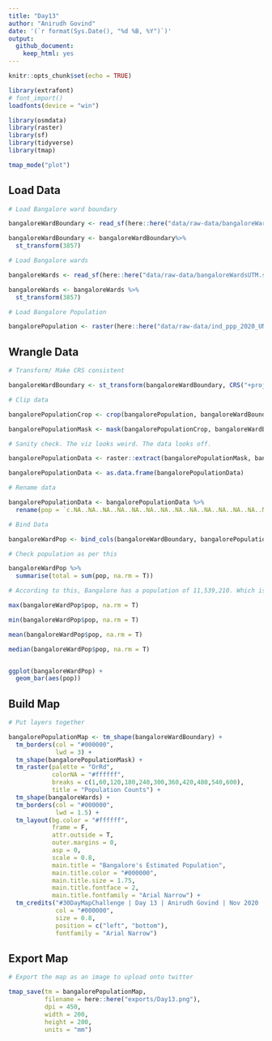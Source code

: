 ```yaml
---
title: "Day13"
author: "Anirudh Govind"
date: '(`r format(Sys.Date(), "%d %B, %Y")`)'
output:
  github_document:
    keep_html: yes
---
```


```r
knitr::opts_chunk$set(echo = TRUE)

library(extrafont)
# font_import()
loadfonts(device = "win")

library(osmdata)
library(raster)
library(sf)
library(tidyverse)
library(tmap)

tmap_mode("plot")
```

## Load Data

```r
# Load Bangalore ward boundary

bangaloreWardBoundary <- read_sf(here::here("data/raw-data/bangaloreWardBoundary.shp"))

bangaloreWardBoundary <- bangaloreWardBoundary%>% 
  st_transform(3857)

```

```r
# Load Bangalore wards

bangaloreWards <- read_sf(here::here("data/raw-data/bangaloreWardsUTM.shp"))

bangaloreWards <- bangaloreWards %>% 
  st_transform(3857)
```

```r
# Load Bangalore Population

bangalorePopulation <- raster(here::here("data/raw-data/ind_ppp_2020_UNadj_constrained.tif"))

```

## Wrangle Data

```r
# Transform/ Make CRS consistent

bangaloreWardBoundary <- st_transform(bangaloreWardBoundary, CRS("+proj=longlat +datum=WGS84 +no_defs +ellps=WGS84 +towgs84=0,0,0"))

# Clip data

bangalorePopulationCrop <- crop(bangalorePopulation, bangaloreWardBoundary)

bangalorePopulationMask <- mask(bangalorePopulationCrop, bangaloreWardBoundary)

```

```r
# Sanity check. The viz looks weird. The data looks off.

bangalorePopulationData <- raster::extract(bangalorePopulationMask, bangaloreWardBoundary)

bangalorePopulationData <- as.data.frame(bangalorePopulationData)

# Rename data

bangalorePopulationData <- bangalorePopulationData %>% 
  rename(pop = `c.NA..NA..NA..NA..NA..NA..NA..NA..NA..NA..NA..NA..NA..NA..NA..`)

# Bind Data

bangaloreWardPop <- bind_cols(bangaloreWardBoundary, bangalorePopulationData)

# Check population as per this

bangaloreWardPop %>% 
  summarise(total = sum(pop, na.rm = T))

# According to this, Bangalore has a population of 11,539,210. Which is quite a bit lower than what it actually is.

max(bangaloreWardPop$pop, na.rm = T)

min(bangaloreWardPop$pop, na.rm = T)

mean(bangaloreWardPop$pop, na.rm = T)

median(bangaloreWardPop$pop, na.rm = T)


ggplot(bangaloreWardPop) +
  geom_bar(aes(pop))
```

## Build Map

```r

# Put layers together

bangalorePopulationMap <- tm_shape(bangaloreWardBoundary) +
  tm_borders(col = "#000000",
             lwd = 3) + 
  tm_shape(bangalorePopulationMask) +
  tm_raster(palette = "OrRd",
            colorNA = "#ffffff",
            breaks = c(1,60,120,180,240,300,360,420,480,540,600),
            title = "Population Counts") +
  tm_shape(bangaloreWards) +
  tm_borders(col = "#000000",
             lwd = 1.5) +
  tm_layout(bg.color = "#ffffff",
            frame = F,
            attr.outside = T,
            outer.margins = 0,
            asp = 0,
            scale = 0.8,
            main.title = "Bangalore's Estimated Population",
            main.title.color = "#000000",
            main.title.size = 1.75,
            main.title.fontface = 2,
            main.title.fontfamily = "Arial Narrow") + 
  tm_credits("#30DayMapChallenge | Day 13 | Anirudh Govind | Nov 2020 | Total Population of Bangalore = 11,539,210 (?)\nBondarenko M., Kerr D., Sorichetta A., and Tatem, A.J. 2020. Census/projection-disaggregated gridded population datasets, adjusted to match the corresponding UNPD 2020 estimates,\nfor 183 countries in 2020 using Built-Settlement Growth Model (BSGM) outputs. WorldPop, University of Southampton, UK. doi:10.5258/SOTON/WP00685",
             col = "#000000",
             size = 0.8,
             position = c("left", "bottom"),
             fontfamily = "Arial Narrow")

```

## Export Map

```r
# Export the map as an image to upload onto twitter

tmap_save(tm = bangalorePopulationMap,
          filename = here::here("exports/Day13.png"),
          dpi = 450,
          width = 200,
          height = 200,
          units = "mm")
```
